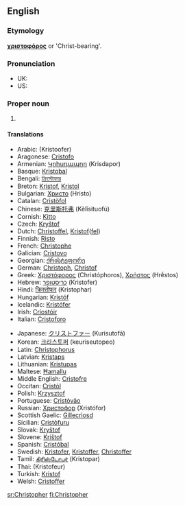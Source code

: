 {{Wikipedia}}
==English==

===Etymology===
{{Gr.}} '''[[χριστοφόρος]]''' or 'Christ-bearing'.

===Pronunciation===
*UK: {{IPA|/ˈkɹɪs.tə.fə/}}
*US: {{IPA|/ˈkɹɪs.tə.fɚ/}}

===Proper noun===
{{en-proper noun}}

#{{given name|male|from Greek|}}

====Translations====
{{trans-top|a male given name}}
*Arabic: {{ARchar|[[كريستوفر]]}} (Kristoofer)
*Aragonese: [[Cristofo]]
*Armenian: [[Կրիսդապոր]] (Krisdapor)
*Basque: [[Kristobal]]
*Bengali: [[ক্রিস্টোফার]]
*Breton: [[Kristof]], [[Kristol]]
*Bulgarian: [[Христо]] (Hristo)
*Catalan: [[Cristòfol]]
*Chinese: [[克里斯托弗]] (Kèlǐsituofú)
*Cornish: [[Kitto]]
*Czech: [[Kryštof]]
*Dutch: [[Christoffel]], [[Kristof]]([[Kristoffel|fel]])
*Finnish: [[Risto]]
*French: [[Christophe]]
*Galician: [[Cristovo]]
*Georgian: [[ქრისტეფორე]]
*German: [[Christoph]], [[Christof]]
*Greek: [[Χριστόφορος]] (Christóphoros), [[Χρήστος]] (Hrḗstos)
*Hebrew: [[כריסטופר]] (Kristofer)
*Hindi: [[क्रिस्तोफर]] (Kristophar)
*Hungarian: [[Kristóf]]
*Icelandic: [[Kristófer]]
*Irish: [[Críostóir]]
*Italian: [[Cristoforo]]
{{trans-mid}}
*Japanese: [[クリストファー]] (Kurisutofā)
*Korean: [[크리스토퍼]] (keuriseutopeo)
*Latin: [[Christophorus]]
*Latvian: [[Kristaps]]
*Lithuanian: [[Kristupas]]
*Maltese: [[Ħamallu]]
*Middle English: [[Cristofre]]
*Occitan: [[Cristòl]]
*Polish: [[Krzysztof]]
*Portuguese: [[Cristóvão]]
*Russian: [[Христофор]] (Xristófor)
*Scottish Gaelic: [[Gillecrìosd]]
*Sicilian: [[Cristòfuru]]
*Slovak: [[Kryštof]]
*Slovene: [[Krištof]]
*Spanish: [[Cristóbal]]
*Swedish: [[Kristofer]], [[Kristoffer]], [[Christoffer]]
*Tamil: [[கிரிஸ்டோபர்]] (Kristopar)
*Thai: {{THchar|[[คริสโตเฟอร์]]}} (Kristofeur)
*Turkish: [[Kristof]]
*Welsh: [[Cristoffer]]
{{trans-bottom}}

[[sr:Christopher]]
[[fi:Christopher]]